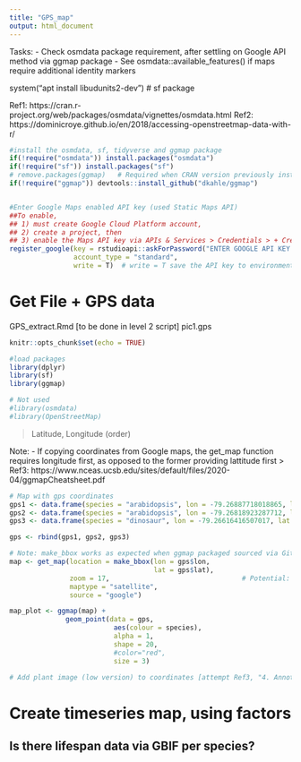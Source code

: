 ```yaml
---
title: "GPS_map"
output: html_document
---
```


Tasks:
- Check osmdata package requirement, after settling on Google API method via ggmap package
- See osmdata::available_features() if maps require additional identity markers

system("apt install libudunits2-dev") # sf package

Ref1: https://cran.r-project.org/web/packages/osmdata/vignettes/osmdata.html
Ref2: https://dominicroye.github.io/en/2018/accessing-openstreetmap-data-with-r/
```r
#install the osmdata, sf, tidyverse and ggmap package
if(!require("osmdata")) install.packages("osmdata")  
if(!require("sf")) install.packages("sf")
# remove.packages(ggmap)   # Required when CRAN version previously installed
if(!require("ggmap")) devtools::install_github("dkahle/ggmap")


#Enter Google Maps enabled API key (used Static Maps API)
##To enable, 
## 1) must create Google Cloud Platform account, 
## 2) create a project, then 
## 3) enable the Maps API key via APIs & Services > Credentials > + Create Credentials > API key 
register_google(key = rstudioapi::askForPassword("ENTER GOOGLE API KEY HERE"),
                account_type = "standard", 
                write = T)  # write = T save the API key to environment

```

# Get File + GPS data 
GPS_extract.Rmd [to be done in level 2 script]
pic1.gps

```r
knitr::opts_chunk$set(echo = TRUE)

#load packages
library(dplyr)
library(sf)
library(ggmap)

# Not used
#library(osmdata)
#library(OpenStreetMap)   
```
> Latitude, Longitude (order)

Note: 
- If copying coordinates from Google maps, the get_map function requires longitude first, as opposed to the former providing lattitude first
> Ref3: https://www.nceas.ucsb.edu/sites/default/files/2020-04/ggmapCheatsheet.pdf

```r
# Map with gps coordinates
gps1 <- data.frame(species = "arabidopsis", lon = -79.26887718018865, lat = 44.2486202976625)   # randomly taken from Google maps
gps2 <- data.frame(species = "arabidopsis", lon = -79.26818923287712, lat = 44.2487061833985)   # randomly taken from Google maps
gps3 <- data.frame(species = "dinosaur", lon = -79.26616416507017, lat = 44.24929218118515)   # randomly taken from Google maps

gps <- rbind(gps1, gps2, gps3)
```

```r
# Note: make_bbox works as expected when ggmap packaged sourced via Github, not via Cran version. Remove package and install git version.
map <- get_map(location = make_bbox(lon = gps$lon, 
                                    lat = gps$lat),
               zoom = 17,                                 # Potential: Shinyapp variable
               maptype = "satellite", 
               source = "google")

map_plot <- ggmap(map) + 
              geom_point(data = gps, 
                          aes(colour = species),
                          alpha = 1, 
                          shape = 20,
                          #color="red", 
                          size = 3)

# Add plant image (low version) to coordinates [attempt Ref3, "4. Annotate figure"]
```

# Create timeseries map, using factors
## Is there lifespan data via GBIF per species?

```r

```

